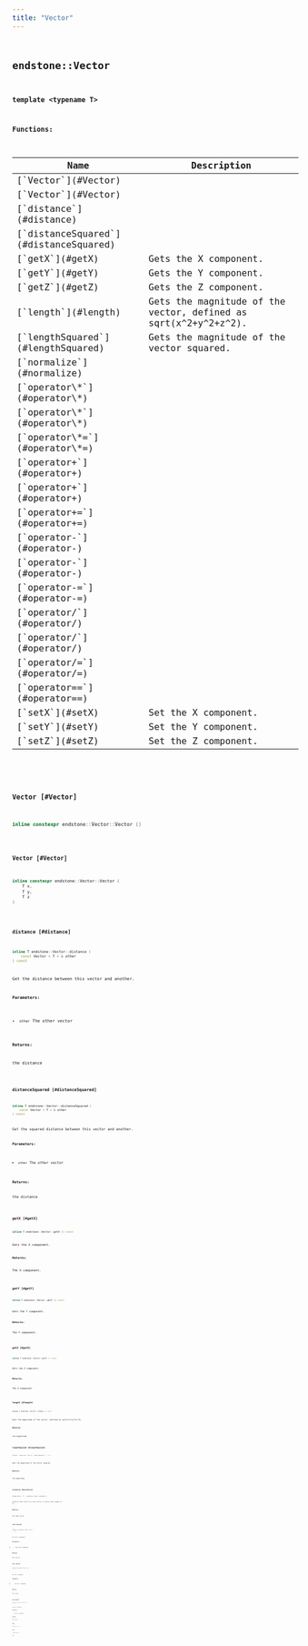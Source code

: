 ```yaml
---
title: "Vector"
---
```


## <code className="doc-symbol doc-symbol-class"/> endstone::Vector

**template &lt;typename T&gt;**
















**Functions:**

<table>
<thead>
   <tr>
      <th>Name</th>
      <th>Description</th>
   </tr>
</thead>
<tbody>
<tr key="classendstone_1_1_vector_1af7abc6d458ecf1f7f0498ee1c8357c6a">
    <td>[`Vector`](#Vector)</td>
    <td></td>
</tr>
<tr key="classendstone_1_1_vector_1a245e605b53217c5d4d681e0e1b77c63f">
    <td>[`Vector`](#Vector)</td>
    <td></td>
</tr>
<tr key="classendstone_1_1_vector_1a1cf74725d363e9b8b61c15b488ca181d">
    <td>[`distance`](#distance)</td>
    <td></td>
</tr>
<tr key="classendstone_1_1_vector_1afa6155c36969b8b1694ca36e2bf6b2b8">
    <td>[`distanceSquared`](#distanceSquared)</td>
    <td></td>
</tr>
<tr key="classendstone_1_1_vector_1a4dd96843b3397f60cc14e38acc188cde">
    <td>[`getX`](#getX)</td>
    <td>Gets the X component.</td>
</tr>
<tr key="classendstone_1_1_vector_1a07b757a5eed5f58e4b07847eb7cb8f77">
    <td>[`getY`](#getY)</td>
    <td>Gets the Y component.</td>
</tr>
<tr key="classendstone_1_1_vector_1a84588ede264dbea3273c9fc3812ba82b">
    <td>[`getZ`](#getZ)</td>
    <td>Gets the Z component.</td>
</tr>
<tr key="classendstone_1_1_vector_1ac1d344ebd47c06ee1fce6b75a996eacc">
    <td>[`length`](#length)</td>
    <td>Gets the magnitude of the vector, defined as sqrt(x^2+y^2+z^2).</td>
</tr>
<tr key="classendstone_1_1_vector_1a18e241adb4c98828d113c53b7b065e04">
    <td>[`lengthSquared`](#lengthSquared)</td>
    <td>Gets the magnitude of the vector squared.</td>
</tr>
<tr key="classendstone_1_1_vector_1a6b9c6d9be33dd08928d20a74a2f2e3ac">
    <td>[`normalize`](#normalize)</td>
    <td></td>
</tr>
<tr key="classendstone_1_1_vector_1a5485042a4e6973e83660c590aa03a791">
    <td>[`operator\*`](#operator\*)</td>
    <td></td>
</tr>
<tr key="classendstone_1_1_vector_1a7296335b054365c0747066f44f969fca">
    <td>[`operator\*`](#operator\*)</td>
    <td></td>
</tr>
<tr key="classendstone_1_1_vector_1abd4abd618ccad756cd3a10ccb437446a">
    <td>[`operator\*=`](#operator\*=)</td>
    <td></td>
</tr>
<tr key="classendstone_1_1_vector_1ab7f0e69eca26377fcdcabc58b6ae8577">
    <td>[`operator+`](#operator+)</td>
    <td></td>
</tr>
<tr key="classendstone_1_1_vector_1ad68e9504d5ef46327f5d40c833a4f802">
    <td>[`operator+`](#operator+)</td>
    <td></td>
</tr>
<tr key="classendstone_1_1_vector_1ac80f982a6ba8f6771779a2f5473f6303">
    <td>[`operator+=`](#operator+=)</td>
    <td></td>
</tr>
<tr key="classendstone_1_1_vector_1a2c6969b8a3ead3b3f993417a6c7d5124">
    <td>[`operator-`](#operator-)</td>
    <td></td>
</tr>
<tr key="classendstone_1_1_vector_1a02ac07a018efdabcd621ba8505a385fa">
    <td>[`operator-`](#operator-)</td>
    <td></td>
</tr>
<tr key="classendstone_1_1_vector_1aa77a533d48afb08c5bf8c106dab089ab">
    <td>[`operator-=`](#operator-=)</td>
    <td></td>
</tr>
<tr key="classendstone_1_1_vector_1abc685a19d9f6c585ede28769ca3bdbe6">
    <td>[`operator/`](#operator/)</td>
    <td></td>
</tr>
<tr key="classendstone_1_1_vector_1a4501ecc7c065ffc7de8fec9a5341c520">
    <td>[`operator/`](#operator/)</td>
    <td></td>
</tr>
<tr key="classendstone_1_1_vector_1ac4bc1aeef782ff41ca2c37b3e760f2bf">
    <td>[`operator/=`](#operator/=)</td>
    <td></td>
</tr>
<tr key="classendstone_1_1_vector_1adeb43307778c502701288edb44b975db">
    <td>[`operator==`](#operator==)</td>
    <td></td>
</tr>
<tr key="classendstone_1_1_vector_1aaddaeaa8e19c615a2ebc0ed97ee4e9db">
    <td>[`setX`](#setX)</td>
    <td>Set the X component.</td>
</tr>
<tr key="classendstone_1_1_vector_1a9a871a7080fc93e201885582a54a6b19">
    <td>[`setY`](#setY)</td>
    <td>Set the Y component.</td>
</tr>
<tr key="classendstone_1_1_vector_1a5b519c6680b0fc7b1ec2e20c85429fc2">
    <td>[`setZ`](#setZ)</td>
    <td>Set the Z component.</td>
</tr>
</tbody>
</table>

### <code className="doc-symbol doc-symbol-function"/> Vector [#Vector]

```cpp
inline constexpr endstone::Vector::Vector () 
```


### <code className="doc-symbol doc-symbol-function"/> Vector [#Vector]

```cpp
inline constexpr endstone::Vector::Vector (
    T x,
    T y,
    T z
) 
```


### <code className="doc-symbol doc-symbol-function"/> distance [#distance]

```cpp
inline T endstone::Vector::distance (
    const Vector < T > & other
) const
```


Get the distance between this vector and another.




**Parameters:**


* `other` The other vector 



**Returns:**

the distance 





        
### <code className="doc-symbol doc-symbol-function"/> distanceSquared [#distanceSquared]

```cpp
inline T endstone::Vector::distanceSquared (
    const Vector < T > & other
) const
```


Get the squared distance between this vector and another.




**Parameters:**


* `other` The other vector 



**Returns:**

the distance 





        
### <code className="doc-symbol doc-symbol-function"/> getX [#getX]

```cpp
inline T endstone::Vector::getX () const
```

Gets the X component.



**Returns:**

The X component. 





        
### <code className="doc-symbol doc-symbol-function"/> getY [#getY]

```cpp
inline T endstone::Vector::getY () const
```

Gets the Y component.



**Returns:**

The Y component. 





        
### <code className="doc-symbol doc-symbol-function"/> getZ [#getZ]

```cpp
inline T endstone::Vector::getZ () const
```

Gets the Z component.



**Returns:**

The Z component. 





        
### <code className="doc-symbol doc-symbol-function"/> length [#length]

```cpp
inline T endstone::Vector::length () const
```

Gets the magnitude of the vector, defined as sqrt(x^2+y^2+z^2).



**Returns:**

the magnitude 





        
### <code className="doc-symbol doc-symbol-function"/> lengthSquared [#lengthSquared]

```cpp
inline T endstone::Vector::lengthSquared () const
```

Gets the magnitude of the vector squared.



**Returns:**

the magnitude 





        
### <code className="doc-symbol doc-symbol-function"/> normalize [#normalize]

```cpp
inline Vector < T > & endstone::Vector::normalize () 
```


Converts this vector to a unit vector (a vector with length of 1).




**Returns:**

the same vector 





        
### <code className="doc-symbol doc-symbol-function"/> setX [#setX]

```cpp
inline void endstone::Vector::setX (
    T x
) 
```

Set the X component.



**Parameters:**


* `x` The new X component. 



**Returns:**

This vector. 





        
### <code className="doc-symbol doc-symbol-function"/> setY [#setY]

```cpp
inline void endstone::Vector::setY (
    T y
) 
```

Set the Y component.



**Parameters:**


* `y` The new Y component. 



**Returns:**

This vector. 





        
### <code className="doc-symbol doc-symbol-function"/> setZ [#setZ]

```cpp
inline void endstone::Vector::setZ (
    T z
) 
```

Set the Z component.



**Parameters:**


* `z` The new Z component. 



**Returns:**

This vector. 





        
### <code className="doc-symbol doc-symbol-variable"/> x\_ [#x\_]

```cpp
T endstone::Vector< T >::x_;
```


### <code className="doc-symbol doc-symbol-variable"/> y\_ [#y\_]

```cpp
T endstone::Vector< T >::y_;
```


### <code className="doc-symbol doc-symbol-variable"/> z\_ [#z\_]

```cpp
T endstone::Vector< T >::z_;
```

